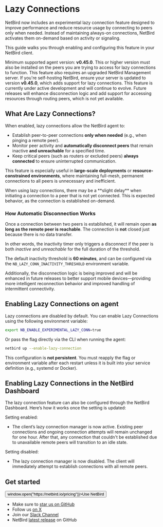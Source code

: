 
# Lazy Connections
NetBird now includes an experimental lazy connection feature designed to improve performance and reduce resource usage by connecting to peers only when needed. Instead of maintaining always-on connections, NetBird activates them on-demand based on activity or signaling.

This guide walks you through enabling and configuring this feature in your NetBird client.

<Note>
    Minimum supported agent version: <strong>v0.45.0</strong>.
    This or higher version must also be installed on the peers you are trying to access for lazy connections to function.
</Note>

<Note>
    This feature also requires an upgraded NetBird Management server.
    If you're self-hosting NetBird, ensure your server is updated to version <strong>v0.45.0</strong>, which adds support for lazy connections.
</Note>

<Note>
    This feature is currently under active development and will continue to evolve. Future releases will enhance disconnection logic and add support for accessing resources through routing peers, which is not yet available.
</Note>

## What Are Lazy Connections?

When enabled, lazy connections allow the NetBird agent to:

- Establish peer-to-peer connections **only when needed** (e.g., when pinging a remote peer).
- Monitor peer activity and **automatically disconnect peers** that remain inactive **and unreachable** for a specified time.
- Keep critical peers (such as routers or excluded peers) **always connected** to ensure uninterrupted communication.

This feature is especially useful in **large-scale deployments** or **resource-constrained environments**, where maintaining full-mesh, permanent connections to all peers is unnecessary and inefficient.

<Note>
    When using lazy connections, there may be a **slight delay** when initiating a connection to a peer that is not yet connected. This is expected behavior, as the connection is established on-demand.
</Note>


### How Automatic Disconnection Works

Once a connection between two peers is established, it will remain open **as long as the remote peer is reachable**. The connection is **not** closed just because there is no data transfer.

In other words, the inactivity timer only triggers a disconnect if the peer is both <em>inactive</em> and <em>unreachable</em> for the full duration of the threshold.

<Note>
    The default inactivity threshold is <strong>60 minutes</strong>, and can be configured via the <code>NB_LAZY_CONN_INACTIVITY_THRESHOLD</code> environment variable.
</Note>

Additionally, the disconnection logic is being improved and will be enhanced in future releases to better support mobile devices—providing more intelligent reconnection behavior and improved handling of intermittent connectivity.

## Enabling Lazy Connections on agent

Lazy connections are disabled by default. You can enable Lazy Connections using the following environment variable:

```bash
export NB_ENABLE_EXPERIMENTAL_LAZY_CONN=true
```

Or pass the flag directly via the CLI when running the agent:

```bash
netbird up --enable-lazy-connection
```
<Note>
    This configuration is <strong>not persistent</strong>. You must reapply the flag or environment variable after each restart unless it is built into your service definition (e.g., systemd or Docker).
</Note>

## Enabling Lazy Connections in the NetBird Dashboard

The lazy connection feature can also be configured through the NetBird Dashboard. Here’s how it works once the setting is updated:

Setting enabled:
* The client’s lazy connection manager is now active. Existing peer connections and ongoing connection attempts will remain unchanged for one hour.
After that, any connection that couldn't be established due to unavailable remote peers will transition to an idle state.

Setting disabled:
* The lazy connection manager is now disabled. The client will immediately attempt to establish connections with all remote peers.

## Get started
<p float="center" >
    <Button name="button" className="button-5" onClick={() => window.open("https://netbird.io/pricing")}>Use NetBird</Button>
</p>

- Make sure to [star us on GitHub](https://github.com/netbirdio/netbird)
- Follow us [on X](https://x.com/netbird)
- Join our [Slack Channel](https://join.slack.com/t/netbirdio/shared_invite/zt-31rofwmxc-27akKd0Le0vyRpBcwXkP0g)
- NetBird [latest release](https://github.com/netbirdio/netbird/releases) on GitHub
